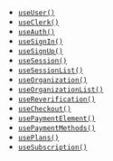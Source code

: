 - [`useUser()`](/docs/hooks/use-user)
- [`useClerk()`](/docs/hooks/use-clerk)
- [`useAuth()`](/docs/hooks/use-auth)
- [`useSignIn()`](/docs/hooks/use-sign-in)
- [`useSignUp()`](/docs/hooks/use-sign-up)
- [`useSession()`](/docs/hooks/use-session)
- [`useSessionList()`](/docs/hooks/use-session-list)
- [`useOrganization()`](/docs/hooks/use-organization)
- [`useOrganizationList()`](/docs/hooks/use-organization-list)
- [`useReverification()`](/docs/hooks/use-reverification)
- [`useCheckout()`](/docs/hooks/use-checkout)
- [`usePaymentElement()`](/docs/hooks/use-payment-element)
- [`usePaymentMethods()`](/docs/hooks/use-payment-methods)
- [`usePlans()`](/docs/hooks/use-plans)
- [`useSubscription()`](/docs/hooks/use-subscription)
